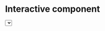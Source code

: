 # Interactive component


<script src="https://d3js.org/d3.v4.js"></script>



<!-- Initialize a select button -->
<select id="selectButton"></select>

<!-- Create a div where the graph will take place -->
<div id="my_dataviz"></div>

<!-- Color Scale -->
<script src="https://d3js.org/d3-scale-chromatic.v1.min.js"></script>





<script>

// set the dimensions and margins of the graph
var margin = {top: 10, right: 30, bottom: 30, left: 60},
    width = 600 - margin.left - margin.right,
    height = 400 - margin.top - margin.bottom;

// append the svg object to the body of the page
var svg = d3.select("#my_dataviz")
  .append("svg")
    .attr("width", width + margin.left + margin.right)
    .attr("height", height + margin.top + margin.bottom)
  .append("g")
    .attr("transform",
          "translate(" + margin.left + "," + margin.top + ")");
		  
		  		  
		  
var svg2 = d3.select("#my_dataviz2")
  .append("svg2")
    .attr("width", width + margin.left + margin.right)
    .attr("height", height + margin.top + margin.bottom)
  .append("g2")
    .attr("transform",
          "translate(" + margin.left + "," + margin.top + ")");

//Read the data
d3.csv("https://raw.githubusercontent.com/dps2150/COVIDtravel/main/data/d3_covid.csv",

  function(d){
    return { year : d3.timeParse("%Y-%m-%d")(d.year), name:d.name, n : d.n }
  },
	function(data) {

    // List of groups (here I have one group per column)
    var allGroup = d3.map(data, function(d){return(d.name)}).keys()

    // add the options to the button
    d3.select("#selectButton")
      .selectAll('myOptions')
     	.data(allGroup)
      .enter()
    	.append('option')
      .text(function (d) { return d; }) // text showed in the menu
      .attr("value", function (d) { return d; }) // corresponding value returned by the button

    // A color scale: one color for each group
    var myColor = d3.scaleOrdinal()
      .domain(allGroup)
      .range(d3.schemeSet2);

    // Add X axis --> it is a date format
    var x = d3.scaleTime()
      .domain(d3.extent(data, function(d) { return d.year; }))
      .range([ 0, width ]);
    svg.append("g")
      .attr("transform", "translate(0," + height + ")")
      .call(d3.axisBottom(x).ticks(5));

    // Add Y axis
    var y = d3.scaleLinear()
      .domain([0, d3.max(data, function(d) { return +d.n; })])
      .range([ height, 0 ]);
    svg.append("g")
      .call(d3.axisLeft(y));

    // Initialize line with first group of the list
    var line = svg
      .append('g')
      .append("path")
        .datum(data.filter(function(d){return d.name==allGroup[0]}))
        .attr("d", d3.line()
          .x(function(d) { return x(d.year) })
          .y(function(d) { return y(+d.n) })
        )
        .attr("stroke", function(d){ return myColor("valueA") })
        .style("stroke-width", 2.5)
        .style("fill", "none")

    // A function that update the chart
    function update(selectedGroup) {

      // Create new data with the selection?
      var dataFilter = data.filter(function(d){return d.name==selectedGroup})

		
      // Give these new data to update line
      line
          .datum(dataFilter)
          .transition()
          .duration(1000)
          .attr("d", d3.line()
            .x(function(d) { return x(d.year) })
            .y(function(d) { return y(+d.n) })
          )
          .attr("stroke", function(d){ return myColor(selectedGroup) })
    }

    // When the button is changed, run the updateChart function
    d3.select("#selectButton").on("change", function(d) {
        // recover the option that has been chosen
        var selectedOption = d3.select(this).property("value")
        // run the updateChart function with this selected option
        update(selectedOption)
    })

})



</script>
